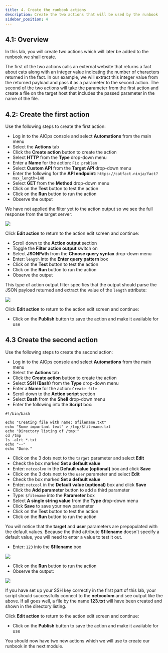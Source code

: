 ```yaml
---
title: 4. Create the runbook actions
description: Create the two actions that will be used by the runbook
sidebar_position: 4
---
```


## 4.1: Overview

In this lab, you will create two actions which will later be added to the runbook we shall create.

The first of the two actions calls an external website that returns a fact about cats along with an integer value indicating the number of characters returned in the fact. In our example, we will extract this integer value from the returned payload and pass it as a parameter to the second action. The second of the two actions will take the parameter from the first action and create a file on the target host that includes the passed parameter in the name of the file.

## 4.2: Create the first action

Use the following steps to create the first action:

- Log in to the AIOps console and select **Automations** from the main menu
- Select the **Actions** tab
- Click the **Create action** button to create the action
- Select **HTTP** from the **Type** drop-down menu
- Enter a **Name** for the action: `Fix problem`
- Select **Custom API** from the **Target API** drop-down menu
- Enter the following for the **API endpoint**: `https://catfact.ninja/fact?max_length=140`
- Select **GET** from the **Method** drop-down menu
- Click on the **Test** button to test the action
- Click on the **Run** button to run the action
- Observe the output

We have not applied the filter yet to the action output so we see the full response from the target server:

![](images/unfiltered-cat-fact.png)

Click **Edit action** to return to the action edit screen and continue:

- Scroll down to the **Action output** section
- Toggle the **Filter action output** switch on
- Select **JSONPath** from the **Choose query syntax** drop-down menu
- Enter: `length` into the **Enter query pattern** box
- Click on the **Test** button to test the action
- Click on the **Run** button to run the action
- Observe the output

This type of action output filter specifies that the output should parse the JSON payload returned and extract the value of the `length` attribute:

![](images/filtered-cat-fact.png)

Click **Edit action** to return to the action edit screen and continue:

- Click on the **Publish** button to save the action and make it available for use

## 4.3 Create the second action

Use the following steps to create the second action:

- Log in to the AIOps console and select **Automations** from the main menu
- Select the **Actions** tab
- Click the **Create action** button to create the action
- Select **SSH (Bash)** from the **Type** drop-down menu
- Enter a **Name** for the action: `Create file`
- Scroll down to the **Action script** section
- Select **Bash** from the **Shell** drop-down menu
- Enter the following into the **Script** box:
```
#!/bin/bash

echo "Creating file with name: $filename.txt"
echo "Some important text" > /tmp/$filename.txt
echo "Directory listing of /tmp:"
cd /tmp
ls -alrt *.txt
echo "--"
echo "Done."
```
- Click on the 3 dots next to the `target` parameter and select **Edit**
- Check the box marked **Set a default value**
- Enter: `netcoolvm` in the **Default value (optional)** box and click **Save**
- Click on the 3 dots next to the `user` parameter and select **Edit**
- Check the box marked **Set a default value**
- Enter: `netcool` in the **Default value (optional)** box and click **Save**
- Click the **Add parameter** button to add a third parameter
- Type: `$filename` into the **Parameter** box
- Select **A single string value** from the **Type** drop-down menu
- Click **Save** to save your new parameter
- Click on the **Test** button to test the action
- Click on the **Run** button to run the action

You will notice that the **target** and **user** parameters are prepopulated with the default values. Because the third attribute **$filename** doesn't specify a default value, you will need to enter a value to test it out.

- Enter: `123` into the **$filename** box

![](images/test-action-2.png)

- Click on the **Run** button to run the action
- Observe the output:

![](images/test-action-2-run.png)

If you have set up your SSH key correctly in the first part of this lab, your script should successfully connect to the **netcoolvm** and see output like the above. If all goes well, a file by the name **123.txt** will have been created and shown in the directory listing.

Click **Edit action** to return to the action edit screen and continue:

- Click on the **Publish** button to save the action and make it available for use

You should now have two new actions which we will use to create our runbook in the next module.
